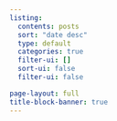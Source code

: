 ```yaml
---
listing:
  contents: posts
  sort: "date desc"
  type: default
  categories: true
  filter-ui: []
  sort-ui: false
  filter-ui: false

page-layout: full
title-block-banner: true
---
```

